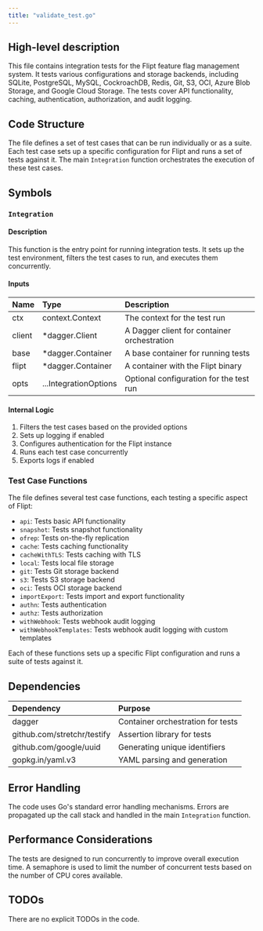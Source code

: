 ```yaml
---
title: "validate_test.go"
---
```


## High-level description
This file contains integration tests for the Flipt feature flag management system. It tests various configurations and storage backends, including SQLite, PostgreSQL, MySQL, CockroachDB, Redis, Git, S3, OCI, Azure Blob Storage, and Google Cloud Storage. The tests cover API functionality, caching, authentication, authorization, and audit logging.

## Code Structure
The file defines a set of test cases that can be run individually or as a suite. Each test case sets up a specific configuration for Flipt and runs a set of tests against it. The main `Integration` function orchestrates the execution of these test cases.

## Symbols

### `Integration`
#### Description
This function is the entry point for running integration tests. It sets up the test environment, filters the test cases to run, and executes them concurrently.

#### Inputs
| Name | Type | Description |
|:-----|:-----|:------------|
| ctx | context.Context | The context for the test run |
| client | *dagger.Client | A Dagger client for container orchestration |
| base | *dagger.Container | A base container for running tests |
| flipt | *dagger.Container | A container with the Flipt binary |
| opts | ...IntegrationOptions | Optional configuration for the test run |

#### Internal Logic
1. Filters the test cases based on the provided options
2. Sets up logging if enabled
3. Configures authentication for the Flipt instance
4. Runs each test case concurrently
5. Exports logs if enabled

### Test Case Functions
The file defines several test case functions, each testing a specific aspect of Flipt:

- `api`: Tests basic API functionality
- `snapshot`: Tests snapshot functionality
- `ofrep`: Tests on-the-fly replication
- `cache`: Tests caching functionality
- `cacheWithTLS`: Tests caching with TLS
- `local`: Tests local file storage
- `git`: Tests Git storage backend
- `s3`: Tests S3 storage backend
- `oci`: Tests OCI storage backend
- `importExport`: Tests import and export functionality
- `authn`: Tests authentication
- `authz`: Tests authorization
- `withWebhook`: Tests webhook audit logging
- `withWebhookTemplates`: Tests webhook audit logging with custom templates

Each of these functions sets up a specific Flipt configuration and runs a suite of tests against it.

## Dependencies
| Dependency | Purpose |
|:-----------|:--------|
| dagger | Container orchestration for tests |
| github.com/stretchr/testify | Assertion library for tests |
| github.com/google/uuid | Generating unique identifiers |
| gopkg.in/yaml.v3 | YAML parsing and generation |

## Error Handling
The code uses Go's standard error handling mechanisms. Errors are propagated up the call stack and handled in the main `Integration` function.

## Performance Considerations
The tests are designed to run concurrently to improve overall execution time. A semaphore is used to limit the number of concurrent tests based on the number of CPU cores available.

## TODOs
There are no explicit TODOs in the code.
